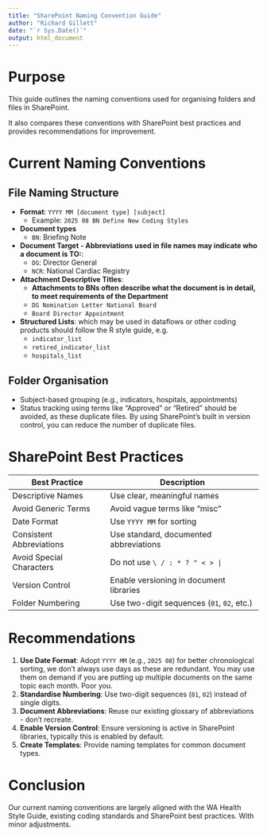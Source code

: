 ```yaml
---
title: "SharePoint Naming Convention Guide"
author: "Richard Gillett"
date: "`r Sys.Date()`"
output: html_document
---
```


# Purpose

This guide outlines the naming conventions used for organising folders and files in SharePoint. 

It also compares these conventions with SharePoint best practices and provides recommendations for improvement.

# Current Naming Conventions

## File Naming Structure

- **Format**: `YYYY MM [document type] [subject]`
  - Example: `2025 08 BN Define New Coding Styles`
- **Document types** 
  - `BN`: Briefing Note
- **Document Target - Abbreviations used in file names may indicate who a document is TO:**:
  - `DG`: Director General
  - `NCR`: National Cardiac Registry
- **Attachment Descriptive Titles**:
  - **Attachments to BNs often describe what the document is in detail, to meet requirements of the Department**
  - `DG Nomination Letter National Board`
  - `Board Director Appointment`
- **Structured Lists**: which may be used in dataflows or other coding products should follow the R style guide, e.g. 
  - `indicator_list`
  - `retired_indicator_list`
  - `hospitals_list`

## Folder Organisation

- Subject-based grouping (e.g., indicators, hospitals, appointments)
- Status tracking using terms like “Approved” or “Retired” should be avoided, as these duplicate files. By using SharePoint's built in version control, you can reduce the number of duplicate files.

# SharePoint Best Practices

| Best Practice | Description |
|---------------|-------------|
| Descriptive Names | Use clear, meaningful names |
| Avoid Generic Terms | Avoid vague terms like “misc” |
| Date Format | Use `YYYY MM` for sorting |
| Consistent Abbreviations | Use standard, documented abbreviations |
| Avoid Special Characters | Do not use `\ / : * ? " < > |` |
| Version Control | Enable versioning in document libraries |
| Folder Numbering | Use two-digit sequences (`01`, `02`, etc.) |

# Recommendations

1. **Use Date Format**: Adopt `YYYY MM` (e.g., `2025 08`) for better chronological sorting, we don't always use days as these are redundant.  You may use them on demand if you are putting up multiple documents on the same topic each month.  Poor you. 
2. **Standardise Numbering**: Use two-digit sequences (`01`, `02`) instead of single digits.
3. **Document Abbreviations**: Reuse our existing glossary of abbreviations - don't recreate.
4. **Enable Version Control**: Ensure versioning is active in SharePoint libraries, typically this is enabled by default.
6. **Create Templates**: Provide naming templates for common document types.

# Conclusion

Our current naming conventions are largely aligned with the WA Health Style Guide, existing coding standards and SharePoint best practices. With minor adjustments.
